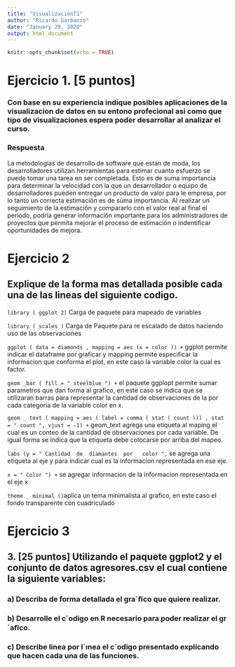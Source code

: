 ```yaml
---
title: "VisualizacionT1"
author: "Ricardo Garbanzo"
date: "January 29, 2020"
output: html_document
---
```


```r
knitr::opts_chunk$set(echo = TRUE)
```

# Ejercicio 1. [5 puntos] 
### Con base en su experiencia indique posibles aplicaciones de la visualizacion de datos en su entono profecional asi como que tipo de visualizaciones espera poder desarrollar al analizar el curso.

### Respuesta

La metodologías de desarrollo de software que están de moda, los desarrolladores utilizan herramientas para estimar cuanto esfuerzo se puede tomar una tarea en ser completada. Esto es de suma importancia para determinar la velocidad con la que un desarrollador o equipo de desarrolladores pueden entregar un producto de valor para le empresa, por lo tanto un correcta estimación es de suma importancia. 
Al realizar un seguimiento de la estimación y compararlo con el valor real al final el periodo, podría generar información importante para los administradores de proyectos que permita mejorar el proceso de estimación o indentificar oportunidades de mejora.



# Ejercicio 2
## Explique de la forma mas detallada posible cada una de las lineas del siguiente codigo.



`library ( ggplot 2)` Carga de paquete para mapeado de variables

`library ( scales )` Carga de Paquete para re escalado de datos haciendo uso de las observaciones

`ggplot ( data = diamonds , mapping = aes (x = color )) +` ggplot permite indicar el dataframe por graficar y mapping permite especificar la informacion que conforma el plot, en este caso la variable color la cual es factor.

`geom _bar ( fill = " steelblue ") +` el paquete ggplopt permite sumar parametros que dan forma al grafico, en este caso se indica que se utilizaran barras para representar la cantidad de observaciones de la por cada categoria de la variable color en x. 

`geom _ text ( mapping = aes ( label = comma ( stat ( count ))) , stat = " count ", vjust = -1) +` geom_text agrega una etiqueta al maping el cual es un conteo de la cantidad de observaciones por cada variable. De igual forma se indica que la etiqueta debe colocarse por arriba del mapeo.

`labs (y = " Cantidad  de  diamantes  por   color ",` se agrega una etiqueta al eje y para indicar cual es la informacion representada en ese eje.

`x = " Color ") +` se agregar informacion de la informacion representada en el eje x

`theme _ minimal ()`aplica un tema minimalista al grafico, en este caso el fondo transparente con cuadriculado


# Ejercicio 3

## 3. [25 puntos] Utilizando el paquete ggplot2 y el conjunto de datos agresores.csv el cual contiene la siguiente variables:

### a) Describa de forma detallada el gra´ﬁco que quiere realizar. 
### b) Desarrolle el c´odigo en R necesario para poder realizar el gr´aﬁco. 
### c) Describe linea por l´ınea el c´odigo presentado explicando que hacen cada una de las funciones.



```r

```

